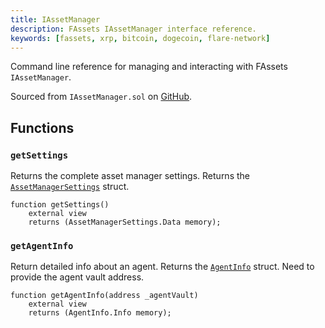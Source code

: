 ```yaml
---
title: IAssetManager
description: FAssets IAssetManager interface reference.
keywords: [fassets, xrp, bitcoin, dogecoin, flare-network]
---
```


Command line reference for managing and interacting with FAssets `IAssetManager`.

Sourced from `IAssetManager.sol` on [GitHub](https://github.com/flare-labs-ltd/fassets/blob/main/contracts/userInterfaces/IAssetManager.sol).

## Functions

### `getSettings`

Returns the complete asset manager settings.
Returns the [`AssetManagerSettings`](https://github.com/flare-labs-ltd/fassets/blob/main/contracts/userInterfaces/data/AssetManagerSettings.sol) struct.

```solidity
function getSettings()
    external view
    returns (AssetManagerSettings.Data memory);
```

### `getAgentInfo`

Return detailed info about an agent.
Returns the [`AgentInfo`](https://github.com/flare-labs-ltd/fassets/blob/main/contracts/userInterfaces/data/AgentInfo.sol) struct.
Need to provide the agent vault address.

```solidity
function getAgentInfo(address _agentVault)
    external view
    returns (AgentInfo.Info memory);
```
